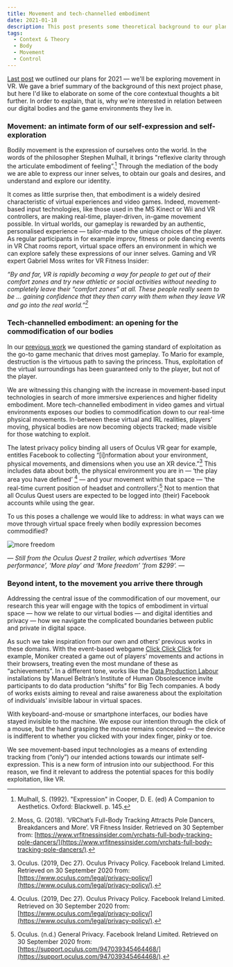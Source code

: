 ```yaml
---
title: Movement and tech-channelled embodiment
date: 2021-01-18
description: This post presents some theoretical background to our planned work on Figureable for 2021.
tags:
  - Context & Theory
  - Body
  - Movement
  - Control
---
```


[Last post](./continuing-figureable-in-2021) we outlined our plans for 2021 — we'll be exploring movement in VR. We gave a brief summary of the background of this next project phase, but here I'd like to elaborate on some of the core contextual thoughts a bit further. In order to explain, that is, why we're interested in relation between our digital bodies and the game environments they live in.

### Movement: an intimate form of our self-expression and self-exploration

Bodily movement is the expression of ourselves onto the world. In the words of the philosopher Stephen Mulhall, it brings "reflexive clarity through the articulate embodiment of feeling”.[^1] Through the mediation of the body we are able to express our inner selves, to obtain our goals and desires, and understand and explore our identity.

It comes as little surprise then, that embodiment is a widely desired characteristic of virtual experiences and video games. Indeed, movement-based input technologies, like those used in the MS Kinect or Wii and VR controllers, are making real-time, player-driven, in-game movement possible. In virtual worlds, our gameplay is rewarded by an authentic, personalised experience — tailor-made to the unique choices of the player. As regular participants in for example improv, fitness or pole dancing events in VR Chat rooms report, virtual space offers an environment in which we can explore safely these expressions of our inner selves. Gaming and VR expert Gabriel Moss writes for VR Fitness Insider:

_“By and far, VR is rapidly becoming a way for people to get out of their comfort zones and try new athletic or social activities without needing to completely leave their “comfort zones” at all. These people really seem to be … gaining confidence that they then carry with them when they leave VR and go into the real world.”[^2]_

### Tech-channelled embodiment: an opening for the commodification of our bodies

In our [previous work](/figureable-game-background-and-positioning) we questioned the gaming standard of exploitation as the go-to game mechanic that drives most gameplay. To Mario for example, destruction is the virtuous path to saving the princess. Thus, exploitation of the virtual surroundings has been guaranteed only to the player, but not of the player.

We are witnessing this changing with the increase in movement-based input technologies in search of more immersive experiences and higher fidelity embodiment. More tech-channelled embodiment in video games and virtual environments exposes our bodies to commodification down to our real-time physical movements. In-between these virtual and IRL realities, players’ moving, physical bodies are now becoming objects tracked; made visible for those watching to exploit.

The latest privacy policy binding all users of Oculus VR gear for example, entitles Facebook to collecting “[i]nformation about your environment, physical movements, and dimensions when you use an XR device.”[^3]  This includes data about both, the physical environment you are in — ‘the play area you have defined’ [^3] — and your movement within that space — ‘the real-time current position of headset and controllers’.[^4] Not to mention that all Oculus Quest users are expected to be logged into (their) Facebook accounts while using the gear.

To us this poses a challenge we would like to address: in what ways can we move through virtual space freely when bodily expression becomes commodified?

![more freedom](./more-freedom.png)

_— Still from the Oculus Quest 2 trailer, which advertises ‘More performance’, ‘More play’ and ‘More freedom’ ‘from $299’. —_

### Beyond intent, to the movement you arrive there through

Addressing the central issue of the commodification of our movement, our research this year will engage with the topics of embodiment in virtual space — how we relate to our virtual bodies — and digital identities and privacy — how we navigate the complicated boundaries between public and private in digital space.

As such we take inspiration from our own and others’ previous works in these domains. With the event-based webgame [Click Click Click](https://studiomoniker.com/projects/click-click-click) for example, Moniker created a game out of players’ movements and actions in their browsers, treating even the most mundane of these as “achievements”. In a different tone, works like the [Data Production Labour](http://speculative.capital/) installations by Manuel Beltrán’s Institute of Human Obsolescence invite participants to do data production “shifts” for Big Tech companies. A body of works exists aiming to reveal and raise awareness about the exploitation of individuals’ invisible labour in virtual spaces.

With keyboard-and-mouse or smartphone interfaces, our bodies have stayed invisible to the machine. We expose our intention through the click of a mouse, but the hand grasping the mouse remains concealed — the device is indifferent to whether you clicked with your index finger, pinky or toe.

We see movement-based input technologies as a means of extending tracking from (“only”) our intended actions towards our intimate self-expression. This is a new form of intrusion into our subjecthood. For this reason, we find it relevant to address the potential spaces for this bodily exploitation, like VR.

[^1]: Mulhall, S. (1992). "Expression" in Cooper, D. E. (ed) A Companion to Aesthetics. Oxford: Blackwell. p. 145.

[^2]: Moss, G. (2018). ‘VRChat’s Full-Body Tracking Attracts Pole Dancers, Breakdancers and More’. VR Fitness Insider. Retrieved on 30 September from: [https://www.vrfitnessinsider.com/vrchats-full-body-tracking-pole-dancers/](https://www.vrfitnessinsider.com/vrchats-full-body-tracking-pole-dancers/).

[^3]: Oculus. (2019, Dec 27). Oculus Privacy Policy. Facebook Ireland Limited. Retrieved on 30 September 2020 from: [https://www.oculus.com/legal/privacy-policy/](https://www.oculus.com/legal/privacy-policy/).

[^4]: Oculus. (n.d.) General Privacy. Facebook Ireland Limited. Retrieved on 30 September 2020 from: [https://support.oculus.com/947039345464468/](https://support.oculus.com/947039345464468/).
